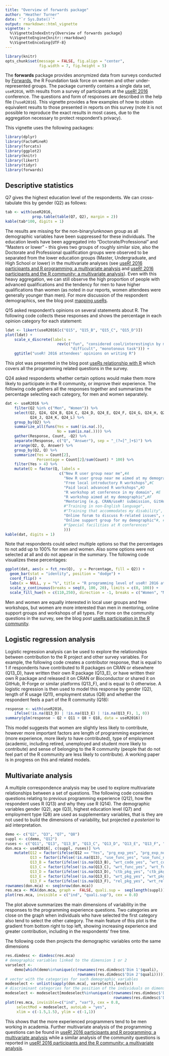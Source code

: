 ```yaml
---
title: "Overview of forwards package"
author: "Heather Turner"
date: "`r Sys.Date()`"
output: rmarkdown::html_vignette
vignette: >
  %\VignetteIndexEntry{Overview of forwards package}
  %\VignetteEngine{knitr::rmarkdown}
  %\VignetteEncoding{UTF-8}
---
```


```r
library(knitr)
opts_chunk$set(message = FALSE, fig.align = "center",
               fig.width = 7, fig.height = 5)
```

The **forwards** package provides anonymized data from surveys conducted by [Forwards](http://forwards.github.io/), the R Foundation task force on women and other under-represented groups. The package currently contains a single data set, `useR2016`, with results from a survey of participants at the [useR! 2016](http://user2016.org/) conference. The questions and form of responses are described in the help file (`?useR2016`). This vignette provides a few examples of how to obtain equivalent results to those presented in reports on this survey (note it is not possible to reproduce the exact results in most cases, due to the aggregation necessary to protect respondent's privacy).

This vignette uses the following packages:

```r
library(dplyr)
library(FactoMineR)
library(forcats)
library(ggplot2)
library(knitr)
library(likert)
library(tidyr)
library(forwards)
```


## Descriptive statistics

Q7 gives the highest education level of the respondents. We can cross-tabulate this by gender (Q2) as follows:

```r
tab <- with(useR2016,
            prop.table(table(Q7, Q2), margin = 2))
kable(tab*100, digits = 1)
```

The results are missing for the non-binary/unknown group as all demographic variables have been suppressed for these individuals. The education levels have been aggregated into "Doctorate/Professional" and "Masters or lower" - this gives two groups of roughly similar size, also the Doctorate and Professional qualification groups were observed to be separated from the lower education groups (Master, Undergraduate, and High School or lower) in the multivariate analyses (see [useR! 2016 participants and R programming: a multivariate analysis](http://forwards.github.io/docs/MCA_programming_useR2016_survey/) and 
[useR! 2016 participants and the R community: a multivariate analysis](http://forwards.github.io/docs/MCA_community_useR2016_survey/)). Even with this heavy aggregation, we can still observe the high proportion of people with advanced qualifications and the tendency for men to have higher qualifications than women (as noted in our reports, women attendees were generally younger than men). For more discussion of the respondent demographics, see 
the blog post [mapping useRs](https://forwards.github.io/blog/2017/01/13/mapping-users/).

Q15 asked respondent's opinions on several statements about R. The following code 
collects these responses and shows the percentage in each opinion category for 
each statement:

```r
ldat <- likert(useR2016[c("Q15", "Q15_B", "Q15_C", "Q15_D")])
plot(ldat) +
    scale_x_discrete(labels = 
                       rev(c("fun", "considered cool/interesting\n by my peers",
                             "difficult", "monotonous task"))) +
    ggtitle("useR! 2016 attendees' opinions on writing R")
```

This plot was presented in the blog post [useRs relationship with R](https://forwards.github.io/blog/2017/03/11/users-relationship-with-r/) which
covers all the programming related questions in the survey.

Q24 asked respondents whether certain options would make them more likely to 
participate in the R community, or improve their experience. The following code
gathers all the responses together and summarizes the percentage selecting each
category, for men and women separately.

```r
dat <- useR2016 %>%
    filter(Q2 %in% c("Men", "Women")) %>%
    select(Q2, Q24, Q24_B, Q24_C, Q24_D, Q24_E, Q24_F, Q24_G, Q24_H, Q24_I, 
           Q24_J, Q24_K, Q24_L) %>%
    group_by(Q2) %>%
    summarize_all(funs(Yes = sum(!is.na(.)),
                       No = sum(is.na(.)))) %>%
    gather(Response, Count, -Q2) %>%
    separate(Response, c("Q", "Answer"), sep = "_(?=[^_]+$)") %>%
    arrange(Q2, Q, Answer) %>%
    group_by(Q2, Q) %>%
    summarize(Yes = Count[2],
              Percentage = Count[2]/sum(Count) * 100) %>%
    filter(Yes > 4) %>%
    mutate(Q = factor(Q, labels = 
                        c("New R user group near me",#A
                          "New R user group near me aimed at my demographic",#B
                          "Free local introductory R workshops",#C
                          "Paid local advanced R workshops",#D
                          "R workshop at conference in my domain", #E
                          "R workshop aimed at my demographic",#F
                          "Mentoring (e.g. CRAN/useR! submission, GitHub contribution)", #G
                          #"Training in non-English language",
                          #"Training that accommodates my disability",
                          "Online forum to discuss R-related issues", #J
                          "Online support group for my demographic"#, #K
                          #"Special facilities at R conferences"
                          ))) 
kable(dat, digits = 1)
```

Note that respondents could select multiple options so that the percentages
to not add up to 100% for men and women. Also some options were not selected at 
all and do not appear in the summary. The following code visualizes these
percentages:

```r
ggplot(dat, aes(x = fct_rev(Q),  y = Percentage, fill = Q2)) + 
  geom_bar(stat = "identity", position = "dodge") +
  coord_flip() +
  labs(x = NULL, y = "%", title = "R programming level of useR! 2016 attendees", fill = NULL) +
  scale_y_continuous(breaks = seq(0, 100, 20), limits = c(0, 100)) +
  scale_fill_hue(h = c(110,250), direction = -1, breaks = c("Women", "Men"))
```

Men and women are equally interested in local user groups and free workshops, 
but women are more interested than men in mentoring, online support groups and 
workshops of all types. For more on the community questions in the survey, see 
the blog post [useRs participation in the R community](http://forwards.github.io/blog/2017/06/19/users-participation-in-the-r-community/).

## Logistic regression analysis

Logistic regression analysis can be used to explore the relationships between
contribution to the R project and other survey variables. For example, the 
following code creates a contributor response, that is equal to 1 if respondents 
have contributed to R packages on CRAN or elsewhere (Q13_D), have written their 
own R package (Q13_E), or have written their own R package and 
released it on CRAN or Bioconductor or shared it on GitHub, R-Forge or similar 
platforms (Q13_F), and is equal to 0 otherwise. A logistic regression is then
used to model this response by gender (Q2), length of R usage (Q11), employment 
status (Q8) and whether the respondent feels a part of the R community (Q18):

```r
response <- with(useR2016,
    ifelse(!is.na(Q13_D) | !is.na(Q13_E) | !is.na(Q13_F), 1, 0))
summary(glm(response ~ Q2 + Q11 + Q8 + Q18, data = useR2016))
```
This model suggests that women are slightly less likely to contribute, however
more important factors are length of programming experience (more experience, 
more likely to have contributed), type of employment (academic, including 
retired, unemployed and student more likely to contribute) and sense of 
belonging to the R community (people that do not feel part of the R community 
are less likely to contribute). A working paper is in progress on this and 
related models.

## Multivariate analysis

A multiple correspondence analysis may be used to explore multivariate 
relationships between a set of questions. The following code considers questions
relating to previous programming experience (Q12), how the respondent uses R
(Q13) and why they use R (Q14). The demographic variables gender (Q2), age (Q3),
highest education level (Q7) and employment type (Q8) are used as supplementary
variables, that is they are not used to build the dimensions of variability, but
projected *a posteriori* to aid interpretation.

```r
demo <- c("Q2", "Q3", "Q7", "Q8")
suppl <- c(demo, "Q12")
ruses <- c("Q11", "Q13", "Q13_B", "Q13_C", "Q13_D", "Q13_E", "Q13_F", "Q14")
don.mca <- useR2016[, c(suppl, ruses)] %>%
    mutate(Q12 = factor(ifelse(Q12 == "Yes", "prg_exp_yes", "prg_exp_no")),
           Q13 = factor(ifelse(!is.na(Q13), "use_func_yes", "use_func_no")),
           Q13_B = factor(ifelse(!is.na(Q13_B), "wrt_code_yes", "wrt_code_no")),
           Q13_C = factor(ifelse(!is.na(Q13_C), "wrt_func_yes", "wrt_func_no")),
           Q13_D = factor(ifelse(!is.na(Q13_D), "ctb_pkg_yes", "ctb_pkg_no")),
           Q13_E = factor(ifelse(!is.na(Q13_E), "wrt_pkg_yes", "wrt_pkg_no")),
           Q13_F = factor(ifelse(!is.na(Q13_F), "rel_pkg_yes", "wrt_rel_no")))
rownames(don.mca) <- seq(nrow(don.mca))
res.mca <- MCA(don.mca, graph =  FALSE, quali.sup =  seq(length(suppl)))
plot(res.mca, invisible = c("ind", "quali.sup"), cex = 0.8)
```

The plot above summarizes the main dimensions of variability in the responses to 
the programming experience questions. Two categories are close on the graph when 
individuals who have selected the first category also tend to select the other 
category. The main feature of this plot is the gradient from bottom right to 
top left, showing increasing experience and greater contribution, including in
the respondents' free time.

The following code then projects the demographic variables onto the same 
dimensions

```r
res.dimdesc <- dimdesc(res.mca)  
# demographic variables linked to the dimension 1 or 2 
varselect <- 
    demo[which(demo%in%unique(c(rownames(res.dimdesc$'Dim 1'$quali),
                                rownames(res.dimdesc$'Dim 2'$quali))))]
# vector with the categories for such demographic variables
modeselect <- unlist(sapply(don.mca[, varselect],levels))      
# discriminant categories for the position of the individuals on dimension 1 or 2
modeselect <- modeselect[modeselect%in%unique(c(rownames(res.dimdesc$'Dim 1'$category),
                                                rownames(res.dimdesc$'Dim 2'$category)))]
plot(res.mca, invisible=c("ind", "var"), cex = 0.8,
     selectMod = modeselect, autoLab = "yes",
     xlim = c(-1.5,1.5), ylim = c(-1,1))
```

This shows that the more experienced programmers tend to be men working
in academia. Further multivariate analysis of the programming questions can be 
found in [useR! 2016 participants and R programming: a multivariate analysis](http://forwards.github.io/docs/MCA_programming_useR2016_survey/) 
while a similar analysis of the community questions is reported in 
[useR! 2016 participants and the R community: a multivariate analysis](http://forwards.github.io/docs/MCA_community_useR2016_survey/).







